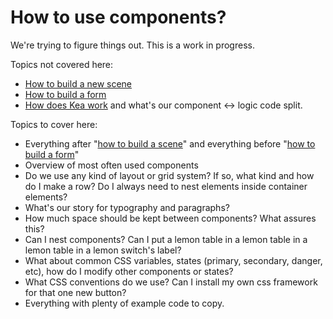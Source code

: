 
<Meta title=" How to use components?" />

# How to use components?

We're trying to figure things out. This is a work in progress.

Topics not covered here:

- [How to build a new scene](/docs/how-to-build-a-scene--page)
- [How to build a form](/docs/how-to-build-a-form--page)
- [How does Kea work](https://keajs.org/docs/guide/concepts) and what's our component &lt;-&gt; logic code split.

Topics to cover here:

- Everything after "[how to build a scene](/docs/how-to-build-a-scene--page)" and everything before "[how to build a form](/docs/how-to-build-a-form--page)"
- Overview of most often used components
- Do we use any kind of layout or grid system? If so, what kind and how do I make a row? Do I always need to nest
  elements inside container elements?
- What's our story for typography and paragraphs?
- How much space should be kept between components? What assures this?
- Can I nest components? Can I put a lemon table in a lemon table in a lemon table in a lemon switch's label?
- What about common CSS variables, states (primary, secondary, danger, etc), how do I modify other components or states?
- What CSS conventions do we use? Can I install my own css framework for that one new button?
- Everything with plenty of example code to copy.
